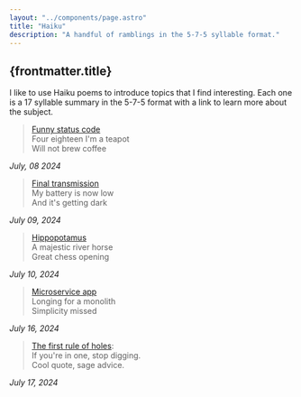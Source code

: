 ```yaml
---
layout: "../components/page.astro"
title: "Haiku"
description: "A handful of ramblings in the 5-7-5 syllable format."
---
```


## {frontmatter.title}

I like to use Haiku poems to introduce topics that I find interesting. Each one is a 17 syllable summary in the 5-7-5 format with a link to learn more about the subject.

> [Funny status code][418]\
> Four eighteen I'm a teapot\
> Will not brew coffee

*July, 08 2024*

[418]: https://developer.mozilla.org/en-US/docs/Web/HTTP/Status/418

> [Final transmission][oppy]\
> My battery is now low\
> And it's getting dark

*July 09, 2024*

[oppy]: https://en.wikipedia.org/wiki/Opportunity_(rover)#Legacy_and_honors

> [Hippopotamus][hippo]\
> A majestic river horse\
> Great chess opening

*July 10, 2024*

[hippo]: https://www.youtube.com/watch?v=pdAthyBbN7c

> [Microservice app][monolith]\
> Longing for a monolith\
> Simplicity missed

*July 16, 2024*

[monolith]: https://world.hey.com/dhh/how-to-recover-from-microservices-ce3803cc

> [The first rule of holes][holes]:\
> If you're in one, stop digging.\
> Cool quote, sage advice.

*July 17, 2024*

[holes]: https://en.wikipedia.org/wiki/Law_of_holes